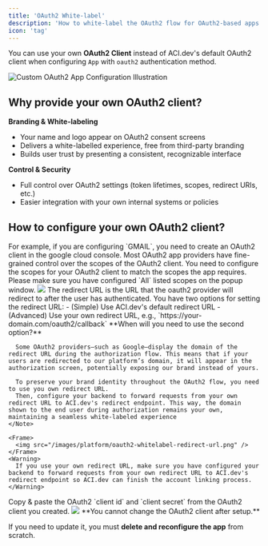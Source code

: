 ```yaml
---
title: 'OAuth2 White-label'
description: 'How to white-label the OAuth2 flow for OAuth2-based apps'
icon: 'tag'
---
```

You can use your own **OAuth2 Client** instead of ACI.dev's default OAuth2 client when configuring `App` with `oauth2` authentication method.

<Frame>
  <img src="/images/platform/oauth2-whitelabel-toggle.png" alt="Custom OAuth2 App Configuration Illustration" />
</Frame>


## Why provide your own OAuth2 client?

**Branding & White-labeling**

- Your name and logo appear on OAuth2 consent screens
- Delivers a white-labelled experience, free from third-party branding
- Builds user trust by presenting a consistent, recognizable interface

**Control & Security**

- Full control over OAuth2 settings (token lifetimes, scopes, redirect URIs, etc.)
- Easier integration with your own internal systems or policies

## How to configure your own OAuth2 client?

<Steps>
  <Step title="Create an OAuth2 client in the App provider's dev portal">
    For example, if you are configuring `GMAIL`, you need to create an OAuth2 client in the google cloud console.
  </Step>
  <Step title="Configure OAuth2 scopes in your OAuth2 client">
    Most OAuth2 app providers have fine-grained control over the scopes of the OAuth2 client. You need to configure the scopes for your OAuth2 client to match the scopes the app requires.
    <Warning>
      Please make sure you have configured `All` listed scopes on the popup window.
    </Warning>
    <Frame>
      <img src="/images/platform/oauth2-whitelabel-scopes.png" />
    </Frame>
  </Step>
  <Step title="Set redirect URL in your OAuth2 client">
    The redirect URL is the URL that the oauth2 provider will redirect to after the user has authenticated.
    You have two options for setting the redirect URL:
    - (Simple) Use ACI.dev's default redirect URL 
    - (Advanced) Use your own redirect URL, e.g., `https://your-domain.com/oauth2/callback` 
    <Note>
      **When will you need to use the second option?**

      Some OAuth2 providers—such as Google—display the domain of the redirect URL during the authorization flow. This means that if your users are redirected to our platform’s domain, it will appear in the authorization screen, potentially exposing our brand instead of yours.

      To preserve your brand identity throughout the OAuth2 flow, you need to use you own redirect URL.
      Then, configure your backend to forward requests from your own redirect URL to ACI.dev's redirect endpoint. This way, the domain shown to the end user during authorization remains your own, maintaining a seamless white-labeled experience
    </Note>

    <Frame>
      <img src="/images/platform/oauth2-whitelabel-redirect-url.png" />
    </Frame> 
    <Warning>
      If you use your own redirect URL, make sure you have configured your backend to forward requests from your own redirect URL to ACI.dev's redirect endpoint so ACI.dev can finish the account linking process.
    </Warning>
  </Step>
  <Step title="Copy the OAuth2 client ID and secret">
    Copy & paste the OAuth2 `client id` and `client secret` from the OAuth2 client you created.
    <Frame>
      <img src="/images/platform/oauth2-whitelabel-client-id-secret.png" />
    </Frame>
  </Step>
</Steps>

<Warning>
  **You cannot change the OAuth2 client after setup.**
  
  If you need to update it, you must **delete and reconfigure the app** from scratch.
</Warning>